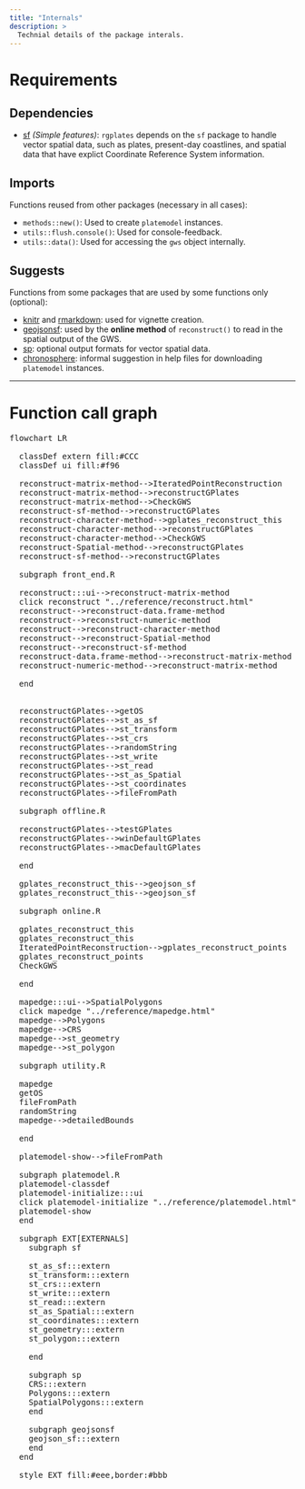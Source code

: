 ```yaml
---
title: "Internals"
description: >
  Technial details of the package interals.
---
```

<script type="module">
  import mermaid from 'https://cdn.jsdelivr.net/npm/mermaid@10/dist/mermaid.esm.min.mjs';
</script>


# Requirements

## Dependencies

- [sf](https://cran.r-project.org/package=sf) *(Simple features)*: `rgplates` depends on the `sf` package to handle vector spatial data, such as plates, present-day coastlines, and spatial data that have explict Coordinate Reference System information. 

## Imports

Functions reused from other packages (necessary in all cases):

- `methods::new()`: Used to create `platemodel` instances.
- `utils::flush.console()`: Used for console-feedback.
- `utils::data()`: Used for accessing the `gws` object internally.

## Suggests

Functions from some packages that are used by some functions only (optional):

- [knitr](https://cran.r-project.org/package=knitr) and [rmarkdown](https://cran.r-project.org/package=rmarkdown): used for vignette creation.
- [geojsonsf](https://cran.r-project.org/package=geojsonsf): used by the **online method** of `reconstruct()` to read in the spatial output of the GWS. 
- [sp](https://cran.r-project.org/package=sp): optional output formats for vector spatial data.
- [chronosphere](https://cran.r-project.org/package=chronosphere): informal suggestion in help files for downloading `platemodel` instances.

* * *


# Function call graph

<pre class="mermaid">
flowchart LR

  classDef extern fill:#CCC
  classDef ui fill:#f96

  reconstruct-matrix-method-->IteratedPointReconstruction
  reconstruct-matrix-method-->reconstructGPlates
  reconstruct-matrix-method-->CheckGWS
  reconstruct-sf-method-->reconstructGPlates
  reconstruct-character-method-->gplates_reconstruct_this
  reconstruct-character-method-->reconstructGPlates
  reconstruct-character-method-->CheckGWS
  reconstruct-Spatial-method-->reconstructGPlates
  reconstruct-sf-method-->reconstructGPlates

  subgraph front_end.R

  reconstruct:::ui-->reconstruct-matrix-method
  click reconstruct "../reference/reconstruct.html"
  reconstruct-->reconstruct-data.frame-method
  reconstruct-->reconstruct-numeric-method
  reconstruct-->reconstruct-character-method
  reconstruct-->reconstruct-Spatial-method
  reconstruct-->reconstruct-sf-method
  reconstruct-data.frame-method-->reconstruct-matrix-method
  reconstruct-numeric-method-->reconstruct-matrix-method

  end


  reconstructGPlates-->getOS
  reconstructGPlates-->st_as_sf
  reconstructGPlates-->st_transform
  reconstructGPlates-->st_crs
  reconstructGPlates-->randomString
  reconstructGPlates-->st_write
  reconstructGPlates-->st_read
  reconstructGPlates-->st_as_Spatial
  reconstructGPlates-->st_coordinates
  reconstructGPlates-->fileFromPath

  subgraph offline.R

  reconstructGPlates-->testGPlates
  reconstructGPlates-->winDefaultGPlates
  reconstructGPlates-->macDefaultGPlates
  
  end

  gplates_reconstruct_this-->geojson_sf
  gplates_reconstruct_this-->geojson_sf

  subgraph online.R

  gplates_reconstruct_this
  gplates_reconstruct_this
  IteratedPointReconstruction-->gplates_reconstruct_points
  gplates_reconstruct_points
  CheckGWS

  end
  
  mapedge:::ui-->SpatialPolygons
  click mapedge "../reference/mapedge.html"
  mapedge-->Polygons
  mapedge-->CRS
  mapedge-->st_geometry
  mapedge-->st_polygon

  subgraph utility.R

  mapedge
  getOS
  fileFromPath
  randomString
  mapedge-->detailedBounds
  
  end

  platemodel-show-->fileFromPath

  subgraph platemodel.R
  platemodel-classdef
  platemodel-initialize:::ui
  click platemodel-initialize "../reference/platemodel.html"
  platemodel-show
  end

  subgraph EXT[EXTERNALS]
	subgraph sf

	st_as_sf:::extern
	st_transform:::extern
	st_crs:::extern
	st_write:::extern
	st_read:::extern
	st_as_Spatial:::extern
	st_coordinates:::extern
	st_geometry:::extern
	st_polygon:::extern

	end

	subgraph sp
	CRS:::extern
	Polygons:::extern
	SpatialPolygons:::extern
	end

	subgraph geojsonsf
	geojson_sf:::extern
	end
  end
  
  style EXT fill:#eee,border:#bbb

</pre>
